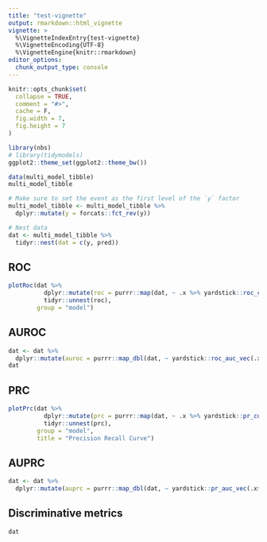 ```yaml
---
title: "test-vignette"
output: rmarkdown::html_vignette
vignette: >
  %\VignetteIndexEntry{test-vignette}
  %\VignetteEncoding{UTF-8}
  %\VignetteEngine{knitr::rmarkdown}
editor_options: 
  chunk_output_type: console
---
```


```r
knitr::opts_chunk$set(
  collapse = TRUE,
  comment = "#>",
  cache = F, 
  fig.width = 7,
  fig.height = 7
)
```

```r
library(nbs)
# library(tidymodels)
ggplot2::theme_set(ggplot2::theme_bw())
```

```r
data(multi_model_tibble)
multi_model_tibble

# Make sure to set the event as the first level of the `y` factor
multi_model_tibble <- multi_model_tibble %>% 
  dplyr::mutate(y = forcats::fct_rev(y))

# Nest data
dat <- multi_model_tibble %>% 
  tidyr::nest(dat = c(y, pred))
```

## ROC
```r
plotRoc(dat %>% 
          dplyr::mutate(roc = purrr::map(dat, ~ .x %>% yardstick::roc_curve(pred, truth = y))) %>% 
          tidyr::unnest(roc),
        group = "model")
```

## AUROC
```r
dat <- dat %>% 
  dplyr::mutate(auroc = purrr::map_dbl(dat, ~ yardstick::roc_auc_vec(.x$y, .x$pred)))
dat
```

## PRC
```r
plotPrc(dat %>% 
          dplyr::mutate(prc = purrr::map(dat, ~ .x %>% yardstick::pr_curve(pred, truth = y))) %>% 
          tidyr::unnest(prc), 
        group = "model", 
        title = "Precision Recall Curve")
```

## AUPRC
```r
dat <- dat %>% 
  dplyr::mutate(auprc = purrr::map_dbl(dat, ~ yardstick::pr_auc_vec(.x$y, .x$pred)))
```

## Discriminative metrics
```r
dat
```
